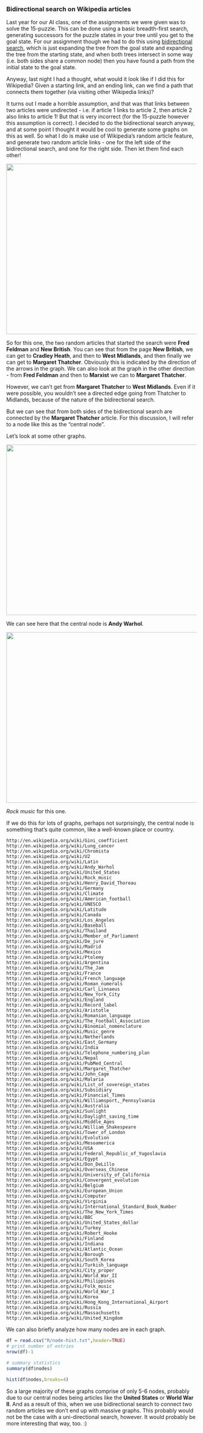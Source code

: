 ### Bidirectional search on Wikipedia articles ###

Last year for our AI class, one of the assignments we were given was to solve the 15-puzzle. This can be done using a basic breadth-first search, generating successors for the puzzle states in your tree until you get to the goal state. For our assignment though we had to do this using [bidirectional search](http://en.wikipedia.org/wiki/Bidirectional_search), which is just expanding the tree from the goal state and expanding the tree from the starting state, and when both trees intersect in some way (i.e. both sides share a common node) then you have found a path from the initial state to the goal state.

Anyway, last night I had a thought, what would it look like if I did this for Wikipedia? Given a starting link, and an ending link, can we find a path that connects them together (via visiting other Wikipedia links)?

It turns out I made a horrible assumption, and that was that links between two articles were undirected - i.e. if article 1 links to article 2, then article 2 also links to article 1! But that is very incorrect (for the 15-puzzle however this assumption is correct). I decided to do the bidirectional search anyway, and at some point I thought it would be cool to generate some graphs on this as well. So what I do is make use of Wikipedia's random article feature, and generate two random article links - one for the left side of the bidirectional search, and one for the right side. Then let them find each other!

<img src="./images/out54.txt.png" width="600" height="450"/>

So for this one, the two random articles that started the search were **Fred Feldman** and **New British**. You can see that from the page **New British**, we can get to **Cradley Heath**, and then to **West Midlands**, and then finally we can get to **Margaret Thatcher**. Obviously this is indicated by the direction of the arrows in the graph. We can also look at the graph in the other direction - from **Fred Feldman** and then to **Marxist** we can to **Margaret Thatcher**.

However, we can't get from **Margaret Thatcher** to **West Midlands**. Even if it were possible, you wouldn't see a directed edge going from Thatcher to Midlands, because of the nature of the bidirectional search.

But we can see that from both sides of the bidirectional search are connected by the **Margaret Thatcher** article. For this discussion, I will refer to a node like this as the "central node".

Let's look at some other graphs.

<img src="./images/out22.txt.png" width="600" height="450"/>

We can see here that the central node is **Andy Warhol**.

<img src="./images/out20.txt.png" width="600" height="450"/>

*Rock music* for this one.

If we do this for lots of graphs, perhaps not surprisingly, the central node is something that's quite common, like a well-known place or country.

```
http://en.wikipedia.org/wiki/Gini_coefficient
http://en.wikipedia.org/wiki/Lung_cancer
http://en.wikipedia.org/wiki/Chromista
http://en.wikipedia.org/wiki/U2
http://en.wikipedia.org/wiki/Latin
http://en.wikipedia.org/wiki/Andy_Warhol
http://en.wikipedia.org/wiki/United_States
http://en.wikipedia.org/wiki/Rock_music
http://en.wikipedia.org/wiki/Henry_David_Thoreau
http://en.wikipedia.org/wiki/Germany
http://en.wikipedia.org/wiki/Climate
http://en.wikipedia.org/wiki/American_football
http://en.wikipedia.org/wiki/UNESCO
http://en.wikipedia.org/wiki/Latitude
http://en.wikipedia.org/wiki/Canada
http://en.wikipedia.org/wiki/Los_Angeles
http://en.wikipedia.org/wiki/Baseball
http://en.wikipedia.org/wiki/Thailand
http://en.wikipedia.org/wiki/Member_of_Parliament
http://en.wikipedia.org/wiki/De_jure
http://en.wikipedia.org/wiki/Madrid
http://en.wikipedia.org/wiki/Mexico
http://en.wikipedia.org/wiki/Ptolemy
http://en.wikipedia.org/wiki/Argentina
http://en.wikipedia.org/wiki/The_Jam
http://en.wikipedia.org/wiki/France
http://en.wikipedia.org/wiki/French_language
http://en.wikipedia.org/wiki/Roman_numerals
http://en.wikipedia.org/wiki/Carl_Linnaeus
http://en.wikipedia.org/wiki/New_York_City
http://en.wikipedia.org/wiki/England
http://en.wikipedia.org/wiki/Record_label
http://en.wikipedia.org/wiki/Aristotle
http://en.wikipedia.org/wiki/Romanian_language
http://en.wikipedia.org/wiki/The_Football_Association
http://en.wikipedia.org/wiki/Binomial_nomenclature
http://en.wikipedia.org/wiki/Music_genre
http://en.wikipedia.org/wiki/Netherlands
http://en.wikipedia.org/wiki/East_Germany
http://en.wikipedia.org/wiki/India
http://en.wikipedia.org/wiki/Telephone_numbering_plan
http://en.wikipedia.org/wiki/Nepal
http://en.wikipedia.org/wiki/PubMed_Central
http://en.wikipedia.org/wiki/Margaret_Thatcher
http://en.wikipedia.org/wiki/John_Cage
http://en.wikipedia.org/wiki/Malaria
http://en.wikipedia.org/wiki/List_of_sovereign_states
http://en.wikipedia.org/wiki/Subsidiary
http://en.wikipedia.org/wiki/Financial_Times
http://en.wikipedia.org/wiki/Williamsport,_Pennsylvania
http://en.wikipedia.org/wiki/Australia
http://en.wikipedia.org/wiki/Sunlight
http://en.wikipedia.org/wiki/Daylight_saving_time
http://en.wikipedia.org/wiki/Middle_Ages
http://en.wikipedia.org/wiki/William_Shakespeare
http://en.wikipedia.org/wiki/Tower_of_London
http://en.wikipedia.org/wiki/Evolution
http://en.wikipedia.org/wiki/Mesoamerica
http://en.wikipedia.org/wiki/USA
http://en.wikipedia.org/wiki/Federal_Republic_of_Yugoslavia
http://en.wikipedia.org/wiki/Egypt
http://en.wikipedia.org/wiki/Don_DeLillo
http://en.wikipedia.org/wiki/Overseas_Chinese
http://en.wikipedia.org/wiki/University_of_California
http://en.wikipedia.org/wiki/Convergent_evolution
http://en.wikipedia.org/wiki/Belgium
http://en.wikipedia.org/wiki/European_Union
http://en.wikipedia.org/wiki/Computer
http://en.wikipedia.org/wiki/Virginia
http://en.wikipedia.org/wiki/International_Standard_Book_Number
http://en.wikipedia.org/wiki/The_New_York_Times
http://en.wikipedia.org/wiki/BBC
http://en.wikipedia.org/wiki/United_States_dollar
http://en.wikipedia.org/wiki/Turkey
http://en.wikipedia.org/wiki/Robert_Hooke
http://en.wikipedia.org/wiki/Finland
http://en.wikipedia.org/wiki/Indiana
http://en.wikipedia.org/wiki/Atlantic_Ocean
http://en.wikipedia.org/wiki/Borough
http://en.wikipedia.org/wiki/South_Korea
http://en.wikipedia.org/wiki/Turkish_language
http://en.wikipedia.org/wiki/City_proper
http://en.wikipedia.org/wiki/World_War_II
http://en.wikipedia.org/wiki/Philippines
http://en.wikipedia.org/wiki/Folk_music
http://en.wikipedia.org/wiki/World_War_I
http://en.wikipedia.org/wiki/Korea
http://en.wikipedia.org/wiki/Hong_Kong_International_Airport
http://en.wikipedia.org/wiki/Russia
http://en.wikipedia.org/wiki/Massachusetts
http://en.wikipedia.org/wiki/United_Kingdom
```

We can also briefly analyze how many nodes are in each graph.

```r
df = read.csv("R/node-hist.txt",header=TRUE)
# print number of entries
nrow(df)-1
```

```r
# summary statistics
summary(df$nodes)
```

```r
hist(df$nodes,breaks=4)
```

So a large majority of these graphs comprise of only 5-6 nodes, probably due to our central nodes being articles like the **United States** or **World War II**. And as a result of this, when we use bidirectional search to connect two random articles we don't end up with massive graphs. This probably would not be the case with a uni-directional search, however. It would probably be more interesting that way, too. :)